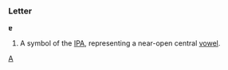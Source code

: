 ===Letter===
'''ɐ'''

#A symbol of the [[IPA]], representing a near-open central [[vowel]].
[[Category:Latin letters|A]]